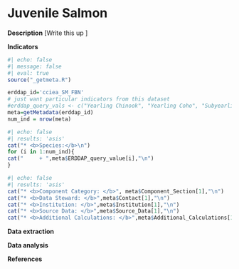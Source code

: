 # Juvenile Salmon

**Description** \[Write this up \]

**Indicators**

```r
#| echo: false
#| message: false
#| eval: true
source("_getmeta.R")

erddap_id='cciea_SM_FBN'
# just want particular indicators from this dataset
#erddap_query_vals <- c("Yearling Chinook", "Yearling Coho", "Subyearling Chinook")
meta=getMetadata(erddap_id)
num_ind = nrow(meta)
```

```r
#| echo: false
#| results: 'asis'
cat("* <b>Species:</b>\n")
for (i in 1:num_ind){
cat("     + ",meta$ERDDAP_query_value[i],"\n")
}
```

```r
#| echo: false
#| results: 'asis'
cat("* <b>Component Category: </b>", meta$Component_Section[1],"\n")
cat("* <b>Data Steward: </b>",meta$Contact[1],"\n")
cat("* <b>Institution: </b>",meta$Institution[1],"\n")
cat("* <b>Source Data: </b>",meta$Source_Data[1],"\n")
cat("* <b>Additional Calculations: </b>",meta$Additional_Calculations[1],"\n")
```

**Data extraction**

**Data analysis**

**References**
